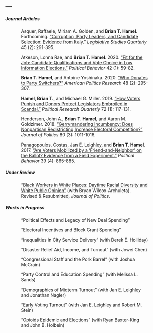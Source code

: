 ---
---

<link rel="stylesheet" href="styles.css" type="text/css">
<link rel="stylesheet" href="site_libs/academicons-1.8.6/css/academicons.css" type="text/css">

##### Journal Articles

<p style="margin-left:50px; margin-right:50px;">
Asquer, Raffaele, Miriam A. Golden, and **Brian T. Hamel**. Forthcoming. ["Corruption, Party Leaders, and Candidate Selection: Evidence from Italy."](files/italy.pdf) *Legislative Studies Quarterly* 45 (2): 291-395.
</p>

<p style="margin-left:50px; margin-right:50px;">
Atkeson, Lonna Rae, and **Brian T. Hamel**. 2020. ["Fit for the Job: Candidate Qualifications and Vote Choice in Low Information Elections."](files/teachers.pdf) *Political Behavior* 42 (1): 59-82.
</p>

<p style="margin-left:50px; margin-right:50px;">
**Brian T. Hamel**, and Antoine Yoshinaka. 2020. ["Who Donates to Party Switchers?"](files/switchers.pdf) *American Politics Research* 48 (2): 295-307.
</p>

<p style="margin-left:50px; margin-right:50px;">
**Hamel, Brian T.**, and Michael G. Miller. 2019. ["How Voters Punish and Donors Protect Legislators Embroiled in Scandal."](files/scandal.pdf) *Political Research Quarterly* 72 (1): 117-131.
</p>

<p style="margin-left:50px; margin-right:50px;">
Henderson, John A., **Brian T. Hamel**, and Aaron M. Goldzimer. 2018. ["Gerrymandering Incumbency: Does Nonpartisan Redistricting Increase Electoral Competition?"](files/gerrymandering.pdf) *Journal of Politics* 80 (3): 1011-1016.
</p>

<p style="margin-left:50px; margin-right:50px;">
Panagopoulos, Costas, Jan E. Leighley, and **Brian T. Hamel**. 2017. ["Are Voters Mobilized by a 'Friend-and-Neighbor' on the Ballot? Evidence from a Field Experiment."](files/friends.pdf) *Political Behavior* 39 (4): 865-885.
</p>

##### Under Review

<p style="margin-left:50px; margin-right:50px;">
["Black Workers in White Places: Daytime Racial Diversity and White Public Opinion"](files/context.pdf) (with Bryan Wilcox-Archuleta). Revised & Resubmitted, *Journal of Politics*.
</p>

##### Works in Progress

<p style="margin-left:50px; margin-right:50px;">
"Political Effects and Legacy of New Deal Spending"
</p>

<p style="margin-left:50px; margin-right:50px;">
"Electoral Incentives and Block Grant Spending"
</p>

<p style="margin-left:50px; margin-right:50px;">
"Inequalities in City Service Delivery" (with Derek E. Holliday)
</p>

<p style="margin-left:50px; margin-right:50px;">
"Disaster Relief Aid, Income, and Turnout" (with Jowei Chen)
</p>

<p style="margin-left:50px; margin-right:50px;">
"Congressional Staff and the Pork Barrel" (with Joshua McCrain)
</p>

<p style="margin-left:50px; margin-right:50px;">
"Party Control and Education Spending" (with Melissa L. Sands)
</p>

<p style="margin-left:50px; margin-right:50px;">
"Demographics of Midterm Turnout" (with Jan E. Leighley and Jonathan Nagler)
</p>

<p style="margin-left:50px; margin-right:50px;">
"Early Voting Turnout" (with Jan E. Leighley and Robert M. Stein)
</p>

<p style="margin-left:50px; margin-right:50px;">
"Opioids Epidemic and Elections" (with Ryan Baxter-King and John B. Holbein)
</p>
